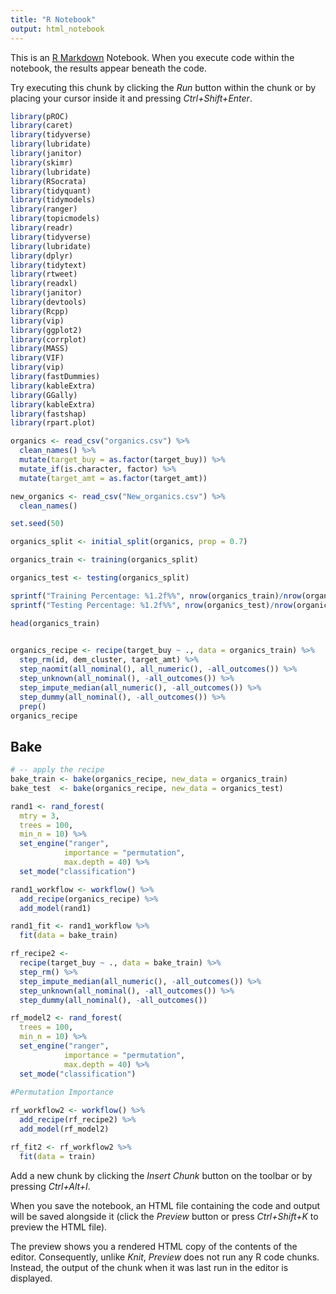 ---
title: "R Notebook"
output: html_notebook
---

This is an [R Markdown](http://rmarkdown.rstudio.com) Notebook. When you execute code within the notebook, the results appear beneath the code. 

Try executing this chunk by clicking the *Run* button within the chunk or by placing your cursor inside it and pressing *Ctrl+Shift+Enter*. 

```{r, message=FALSE, warning=FALSE}
library(pROC)
library(caret)
library(tidyverse)
library(lubridate)
library(janitor)
library(skimr)
library(lubridate)
library(RSocrata)
library(tidyquant)
library(tidymodels)
library(ranger)
library(topicmodels)
library(readr)
library(tidyverse)
library(lubridate)
library(dplyr)
library(tidytext)
library(rtweet)
library(readxl)
library(janitor)
library(devtools)
library(Rcpp)
library(vip)
library(ggplot2)
library(corrplot)
library(MASS)
library(VIF)
library(vip)
library(fastDummies)
library(kableExtra)
library(GGally)
library(kableExtra)
library(fastshap)
library(rpart.plot)
```


```{r}
organics <- read_csv("organics.csv") %>%
  clean_names() %>%
  mutate(target_buy = as.factor(target_buy)) %>%
  mutate_if(is.character, factor) %>%
  mutate(target_amt = as.factor(target_amt))

new_organics <- read_csv("New_organics.csv") %>%
  clean_names()
```
```{r}
set.seed(50)

organics_split <- initial_split(organics, prop = 0.7)

organics_train <- training(organics_split)

organics_test <- testing(organics_split)

sprintf("Training Percentage: %1.2f%%", nrow(organics_train)/nrow(organics) * 100)
sprintf("Testing Percentage: %1.2f%%", nrow(organics_test)/nrow(organics) * 100)

head(organics_train)
 
```

```{r}
organics_recipe <- recipe(target_buy ~ ., data = organics_train) %>%
  step_rm(id, dem_cluster, target_amt) %>%
  step_naomit(all_nominal(), all_numeric(), -all_outcomes()) %>%
  step_unknown(all_nominal(), -all_outcomes()) %>%
  step_impute_median(all_numeric(), -all_outcomes()) %>%
  step_dummy(all_nominal(), -all_outcomes()) %>%
  prep()
organics_recipe
```

## Bake 


```{r}
# -- apply the recipe 
bake_train <- bake(organics_recipe, new_data = organics_train)
bake_test  <- bake(organics_recipe, new_data = organics_test)
```

```{r}
rand1 <- rand_forest(
  mtry = 3,
  trees = 100,
  min_n = 10) %>%
  set_engine("ranger",
            importance = "permutation",
            max.depth = 40) %>% 
  set_mode("classification")

rand1_workflow <- workflow() %>% 
  add_recipe(organics_recipe) %>%
  add_model(rand1) 

rand1_fit <- rand1_workflow %>%
  fit(data = bake_train)
```

```{r}
rf_recipe2 <- 
  recipe(target_buy ~ ., data = bake_train) %>%
  step_rm() %>% 
  step_impute_median(all_numeric(), -all_outcomes()) %>%
  step_unknown(all_nominal(), -all_outcomes()) %>%
  step_dummy(all_nominal(), -all_outcomes())

rf_model2 <- rand_forest(
  trees = 100,
  min_n = 10) %>%
  set_engine("ranger",
            importance = "permutation",
            max.depth = 40) %>% 
  set_mode("classification")
  
#Permutation Importance

rf_workflow2 <- workflow() %>% 
  add_recipe(rf_recipe2) %>%
  add_model(rf_model2)  

rf_fit2 <- rf_workflow2 %>%
  fit(data = train)
```


Add a new chunk by clicking the *Insert Chunk* button on the toolbar or by pressing *Ctrl+Alt+I*.

When you save the notebook, an HTML file containing the code and output will be saved alongside it (click the *Preview* button or press *Ctrl+Shift+K* to preview the HTML file).

The preview shows you a rendered HTML copy of the contents of the editor. Consequently, unlike *Knit*, *Preview* does not run any R code chunks. Instead, the output of the chunk when it was last run in the editor is displayed.
